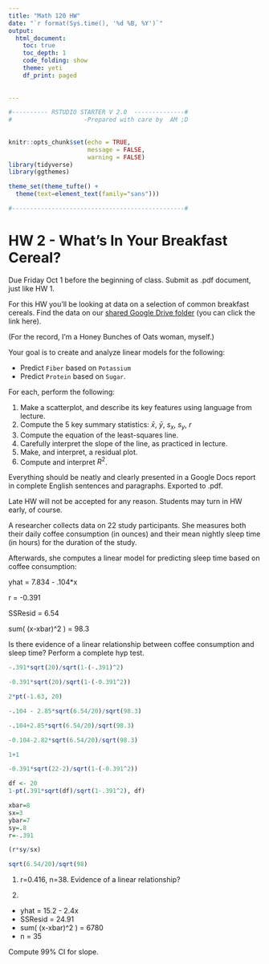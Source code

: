 ```yaml
---
title: "Math 120 HW"
date: "`r format(Sys.time(), '%d %B, %Y')`"
output: 
  html_document:
    toc: true
    toc_depth: 1
    code_folding: show
    theme: yeti
    df_print: paged
  
  
---
```


```r

#---------- RSTUDIO STARTER V 2.0  --------------#
#                    -Prepared with care by  AM ;D
                
                                                                          
knitr::opts_chunk$set(echo = TRUE, 
                      message = FALSE, 
                      warning = FALSE)      
library(tidyverse)                
library(ggthemes)                    

theme_set(theme_tufte() +                                     
  theme(text=element_text(family="sans")))  

#------------------------------------------------#
```


# HW 2 - What's In Your Breakfast Cereal?

Due Friday Oct 1 before the beginning of class.  Submit as .pdf document, just like HW 1.

For this HW you'll be looking at data on a selection of common breakfast cereals.  Find the data on our [shared Google Drive folder](https://drive.google.com/drive/folders/1C1XHN3PGe4lMQXS_hq49btBM6QaiEuBW?usp=sharing) (you can click the link here).

(For the record, I'm a Honey Bunches of Oats woman, myself.)

Your goal is to create and analyze linear models for the following:

- Predict `Fiber` based on `Potassium`
- Predict `Protein` based on `Sugar`.

For each, perform the following:

  1) Make a scatterplot, and describe its key features using language from lecture.
  2) Compute the 5 key summary statistics:
    $\bar{x}$, $\bar{y}$, $s_x$, $s_y$, $r$
  3) Compute the equation of the least-squares line.
  4) Carefully interpret the slope of the line, as practiced in lecture.
  4) Make, and interpret, a residual plot.
  5) Compute and interpret $R^2$.

Everything should be neatly and clearly presented in a Google Docs report in complete English sentences and paragraphs.  Exported to .pdf.  

Late HW will not be accepted for any reason.  Students may turn in HW early, of course.





A researcher collects data on 22 study participants.  She measures both their daily coffee consumption (in ounces) and their mean nightly sleep time (in hours) for the duration of the study.

Afterwards, she computes a linear model for predicting sleep time based on coffee consumption:

yhat = 7.834 - .104*x

r = -0.391

SSResid = 6.54

sum( (x-xbar)^2 ) = 98.3

Is there evidence of a linear relationship between coffee consumption and sleep time?  Perform a complete hyp test.

```r
-.391*sqrt(20)/sqrt(1-(-.391)^2)
```


```r
-0.391*sqrt(20)/sqrt(1-(-0.391^2)) 
```


```r
2*pt(-1.63, 20)
```


```r
-.104 - 2.85*sqrt(6.54/20)/sqrt(98.3)
```

```r
-.104+2.85*sqrt(6.54/20)/sqrt(98.3)
```



```r
-0.104-2.82*sqrt(6.54/20)/sqrt(98.3)
```

```r
1+1
```


```r
-0.391*sqrt(22-2)/sqrt(1-(-0.391^2)) 
```




```r
df <- 20
1-pt(.391*sqrt(df)/sqrt(1-.391^2), df)
```

```r
xbar=8
sx=3
ybar=7
sy=.8
r=-.391

(r*sy/sx)
```

```r
sqrt(6.54/20)/sqrt(98)
```

1)  r=0.416,  n=38.  Evidence of a linear relationship?

2)  

 - yhat = 15.2 - 2.4x
 - SSResid = 24.91
 - sum( (x-xbar)^2 ) = 6780
 - n = 35
 
 Compute 99% CI for slope.
